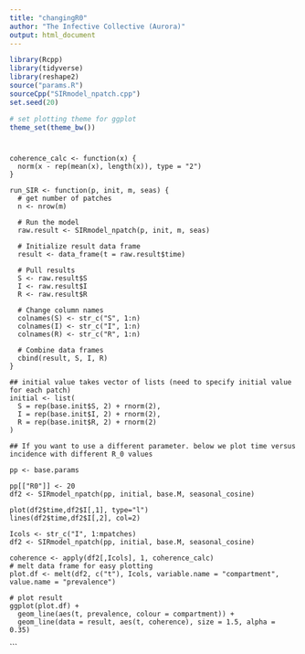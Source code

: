 ```yaml
---
title: "changingR0"
author: "The Infective Collective (Aurora)"
output: html_document
---
```


```r
library(Rcpp)
library(tidyverse)
library(reshape2)
source("params.R")
sourceCpp("SIRmodel_npatch.cpp")
set.seed(20)

# set plotting theme for ggplot
theme_set(theme_bw())
```

#
```functions
coherence_calc <- function(x) {
  norm(x - rep(mean(x), length(x)), type = "2")
}

run_SIR <- function(p, init, m, seas) {
  # get number of patches
  n <- nrow(m)
  
  # Run the model
  raw.result <- SIRmodel_npatch(p, init, m, seas)
  
  # Initialize result data frame
  result <- data_frame(t = raw.result$time)
  
  # Pull results
  S <- raw.result$S
  I <- raw.result$I
  R <- raw.result$R
  
  # Change column names
  colnames(S) <- str_c("S", 1:n)
  colnames(I) <- str_c("I", 1:n)
  colnames(R) <- str_c("R", 1:n)
  
  # Combine data frames 
  cbind(result, S, I, R) 
}
```

```initialinvestigation
## initial value takes vector of lists (need to specify initial value for each patch)
initial <- list(
  S = rep(base.init$S, 2) + rnorm(2),
  I = rep(base.init$I, 2) + rnorm(2),
  R = rep(base.init$R, 2) + rnorm(2)
)

## If you want to use a different parameter. below we plot time versus incidence with different R_0 values

pp <- base.params

pp[["R0"]] <- 20
df2 <- SIRmodel_npatch(pp, initial, base.M, seasonal_cosine)

plot(df2$time,df2$I[,1], type="l")
lines(df2$time,df2$I[,2], col=2)
```

```Coherencestuff
Icols <- str_c("I", 1:mpatches)
df2 <- SIRmodel_npatch(pp, initial, base.M, seasonal_cosine)

coherence <- apply(df2[,Icols], 1, coherence_calc)
# melt data frame for easy plotting
plot.df <- melt(df2, c("t"), Icols, variable.name = "compartment", value.name = "prevalence")

# plot result
ggplot(plot.df) +
  geom_line(aes(t, prevalence, colour = compartment)) +
  geom_line(data = result, aes(t, coherence), size = 1.5, alpha = 0.35)
```
```
